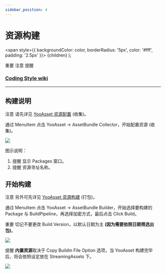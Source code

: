 ```yaml
---
sidebar_position: 4
---
```


# 资源构建

  <span
    style={{
      backgroundColor: color,
      borderRadius: '5px',
      color: '#fff',
      padding: '2.5px'
    }}>
    {children}
  </span>
);

<Highlight color="#ff2f00">重要</Highlight> <Highlight color="#0373fc">注意</Highlight> <Highlight color="#00d679">提醒</Highlight>

### [Coding Style wiki](https://github.com/michael811125/OxGFrame/wiki/Coding-Style)

---

## 构建说明

<Highlight color="#0373fc">注意</Highlight> 请先详见 [YooAsset 资源配置](https://www.yooasset.com/docs/guide-editor/AssetBundleCollector) (收集)。

通过 MenuItem 点击 YooAsset -> AssetBundle Collector，开始配置资源 (收集)。

![](/img/assetloader/img_5.png)

图示说明：

1. <Highlight color="#00d679">提醒</Highlight> 显示 Packages 窗口。
2. <Highlight color="#00d679">提醒</Highlight> 资源寻址名称。

## 开始构建

<Highlight color="#0373fc">注意</Highlight> 另外可先详见 [YooAsset 资源构建](https://www.yooasset.com/docs/guide-editor/AssetBundleBuilder) (打包)。

通过 MenuItem 点击 YooAsset -> AssetBundle Builder，开始选择要构建的 Package 与 BuildPipeline，再选择加密方式，最后点击 Click Build。

<Highlight color="#ff2f00">重要</Highlight> 切记不要更改 Build Version，以默认日期为主 **(因为需要依照日期筛选出包)**。

![](/img/assetloader/img_3.png)

<Highlight color="#00d679">提醒</Highlight> **内置资源**取决于 Copy Buildin File Option 选项，当 YooAsset 构建完毕后，将会依照设定放在 StreamingAssets 下。

![](/img/assetloader/img_4.png)